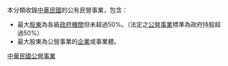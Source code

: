 本分類收錄[[中華民國|中華民國]]的公有民營事業，包含：
* 最大[[股東|股東]]為各級[[中華民國政府|政府機關]]但未超過50%。（法定之[[中華民國公營事業|公營事業]]標準為政府持股超過50%）
* 最大股東為公營事業的[[企業|企業]]或事業體。

[[Category:中華民國公營事業|]]